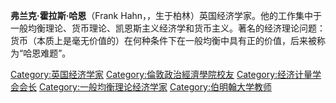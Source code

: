 '''弗兰克·霍拉斯·哈恩'''（Frank Hahn，{{bd|1925年|4月26日|2013年|1月29日|catIdx=Hahn}}，生于柏林）英国经济学家。他的工作集中于一般均衡理论、货币理论、凯恩斯主义经济学和货币主义。著名的经济理论问题：货币（本质上是毫无价值的）在何种条件下在一般均衡中具有正的价值，后来被称为“哈恩难题”。

{{经济计量学会会长}}
{{Authority control}}

{{DEFAULTSORT: Hahn, Frank}}
[[Category:英国经济学家|Category:英国经济学家]]
[[Category:倫敦政治經濟學院校友|Category:倫敦政治經濟學院校友]]
[[Category:经济计量学会会长|Category:经济计量学会会长]]
[[Category:一般均衡理论经济学家|Category:一般均衡理论经济学家]]
[[Category:伯明翰大学教师|Category:伯明翰大学教师]]